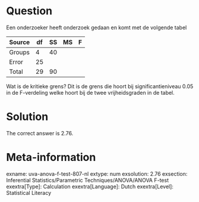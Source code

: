Question
========

Een onderzoeker heeft onderzoek gedaan en komt met de volgende tabel

|Source|df|SS|MS|F|
|-|-|-|-|-|
|Groups|4|40| | |
|Error|25| | | |
|Total|29|90| | |

Wat is de kritieke grens? Dit is de grens die hoort bij significantieniveau 0.05 in de F-verdeling welke hoort bij de twee vrijheidsgraden in de tabel. 

Solution
========

The correct answer is 2.76.

Meta-information
================
exname: uva-anova-f-test-807-nl 
extype: num 
exsolution: 2.76 
exsection: Inferential Statistics/Parametric Techniques/ANOVA/ANOVA F-test 
exextra[Type]: Calculation 
exextra[Language]: Dutch 
exextra[Level]: Statistical Literacy 
